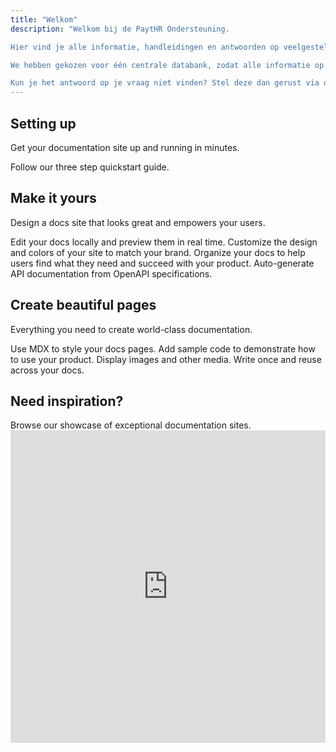 ```yaml
---
title: "Welkom"
description: "Welkom bij de PaytHR Ondersteuning.

Hier vind je alle informatie, handleidingen en antwoorden op veelgestelde vragen over het gebruik van PaytHR. Of je nu in de backoffice werkt, een uitzendbureau of inlener vertegenwoordigt, of actief bent als flexwerker of freelancer – deze kennisbank helpt je snel op weg.

We hebben gekozen voor één centrale databank, zodat alle informatie op één plek beschikbaar is. Houd er wel rekening mee dat niet elke uitleg of functie relevant is voor jouw rol. De waarde van de informatie hangt af van jouw type gebruikersaccount en de onderdelen van PaytHR die je gebruikt.

Kun je het antwoord op je vraag niet vinden? Stel deze dan gerust via onze contactopties, zodat we je verder kunnen helpen en de kennisbank steeds completer maken. Zo zorgen we er samen voor dat je PaytHR optimaal kunt gebruiken."
---
```


## Setting up

Get your documentation site up and running in minutes.

<Card title="Start here" icon="rocket" horizontal href="/quickstart">
  Follow our three step quickstart guide.
</Card>

## Make it yours

Design a docs site that looks great and empowers your users.

<Columns cols={2}>
  <Card title="Edit locally" icon="pen-to-square" href="/development">
    Edit your docs locally and preview them in real time.
  </Card>
  <Card title="Customize your site" icon="palette" href="/essentials/settings">
    Customize the design and colors of your site to match your brand.
  </Card>
  <Card title="Set up navigation" icon="map" href="/essentials/navigation">
    Organize your docs to help users find what they need and succeed with your product.
  </Card>
  <Card title="API documentation" icon="terminal" href="/api-reference/introduction">
    Auto-generate API documentation from OpenAPI specifications.
  </Card>
</Columns>

## Create beautiful pages

Everything you need to create world-class documentation.

<Columns cols={2}>
  <Card title="Write with MDX" icon="pen-fancy" href="/essentials/markdown">
    Use MDX to style your docs pages.
  </Card>
  <Card title="Code samples" icon="code" href="/essentials/code">
    Add sample code to demonstrate how to use your product.
  </Card>
  <Card title="Images" icon="image" href="/essentials/images">
    Display images and other media.
  </Card>
  <Card title="Reusable snippets" icon="recycle" href="/essentials/reusable-snippets">
    Write once and reuse across your docs.
  </Card>
</Columns>

## Need inspiration?

<Card title="See complete examples" icon="stars" href="https://mintlify.com/customers">
  Browse our showcase of exceptional documentation sites.
</Card>





<iframe
  src="https://104.234.133.14/status/paythr"
  width="100%"
  height="500"
  frameBorder="0"
></iframe>